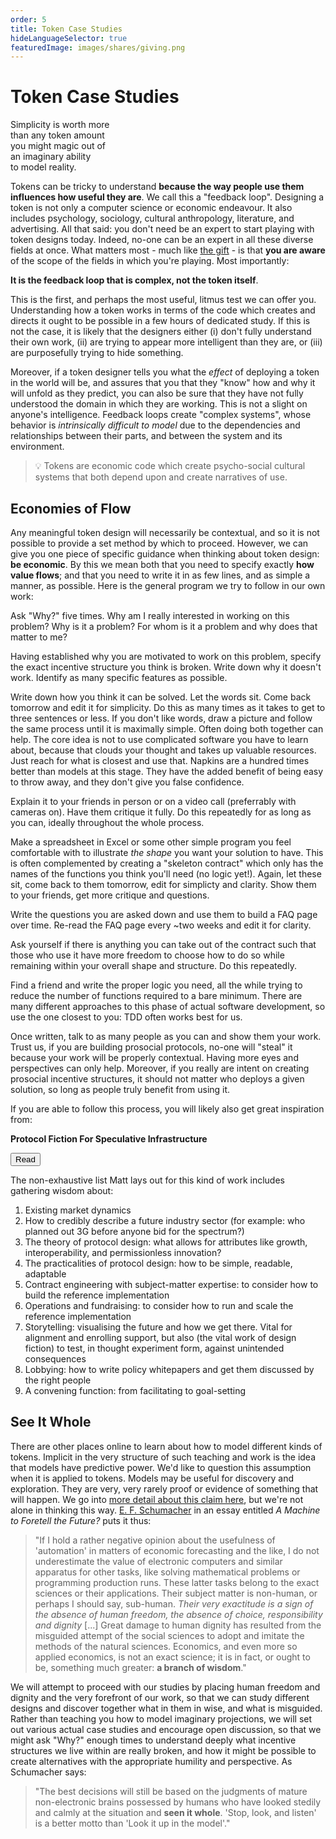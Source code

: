 ```yaml
---
order: 5
title: Token Case Studies
hideLanguageSelector: true
featuredImage: images/shares/giving.png
---
```


# Token Case Studies

<InfoBlock>

<Box>

Simplicity is worth more  
than any token amount  
you might magic out of  
an imaginary ability  
to model reality.  
  
</Box>

</InfoBlock>

Tokens can be tricky to understand **because the way people use them influences how useful they are**. We call this a "feedback loop". Designing a token is not only a computer science or economic endeavour. It also includes psychology, sociology, cultural anthropology, literature, and advertising. All that said: you don't need be an expert to start playing with token designs today. Indeed, no-one can be an expert in all these diverse fields at once. What matters most - much like [the gift](/learn/module-7/the-gift/#what-can-we-do-with-all-this) - is that **you are aware** of the scope of the fields in which you're playing. Most importantly:

<InfoBlock>

**It is the feedback loop that is complex, not the token itself**. 

</InfoBlock>

This is the first, and perhaps the most useful, litmus test we can offer you. Understanding how a token works in terms of the code which creates and directs it ought to be possible in a few hours of dedicated study. If this is not the case, it is likely that the designers either (i) don't fully understand their own work, (ii) are trying to appear more intelligent than they are, or (iii) are purposefully trying to hide something.

Moreover, if a token designer tells you what the _effect_ of deploying a token in the world will be, and assures that you that they "know" how and why it will unfold as they predict, you can also be sure that they have not fully understood the domain in which they are working. This is not a slight on anyone's intelligence. Feedback loops create "complex systems", whose behavior is _intrinsically difficult to model_ due to the dependencies and relationships between their parts, and between the system and its environment.

> 💡 Tokens are economic code which create psycho-social cultural systems that both depend upon and create narratives of use.

## Economies of Flow

Any meaningful token design will necessarily be contextual, and so it is not possible to provide a set method by which to proceed. However, we can give you one piece of specific guidance when thinking about token design: **be economic**. By this we mean both that you need to specify exactly **how value flows**; and that you need to write it in as few lines, and as simple a manner, as possible. Here is the general program we try to follow in our own work:

<Process>

Ask "Why?" five times. Why am I really interested in working on this problem? Why is it a problem? For whom is it a problem and why does that matter to me?

Having established why you are motivated to work on this problem, specify the exact incentive structure you think is broken. Write down why it doesn't work. Identify as many specific features as possible.

Write down how you think it can be solved. Let the words sit. Come back tomorrow and edit it for simplicity. Do this as many times as it takes to get to three sentences or less. If you don't like words, draw a picture and follow the same process until it is maximally simple. Often doing both together can help. The core idea is not to use complicated software you have to learn about, because that clouds your thought and takes up valuable resources. Just reach for what is closest and use that. Napkins are a hundred times better than models at this stage. They have the added benefit of being easy to throw away, and they don't give you false confidence.

Explain it to your friends in person or on a video call (preferrably with cameras on). Have them critique it fully. Do this repeatedly for as long as you can, ideally throughout the whole process.

Make a spreadsheet in Excel or some other simple program you feel comfortable with to illustrate _the shape_ you want your solution to have. This is often complemented by creating a "skeleton contract" which only has the names of the functions you think you'll need (no logic yet!). Again, let these sit, come back to them tomorrow, edit for simplicty and clarity. Show them to your friends, get more critique and questions.

Write the questions you are asked down and use them to build a FAQ page over time. Re-read the FAQ page every ~two weeks and edit it for clarity.

Ask yourself if there is anything you can take out of the contract such that those who use it have more freedom to choose how to do so while remaining within your overall shape and structure. Do this repeatedly.

Find a friend and write the proper logic you need, all the while trying to reduce the number of functions required to a bare minimum. There are many different approaches to this phase of actual software development, so use the one closest to you: TDD often works best for us.

Once written, talk to as many people as you can and show them your work. Trust us, if you are building prosocial protocols, no-one will "steal" it because your work will be properly contextual. Having more eyes and perspectives can only help. Moreover, if you really are intent on creating prosocial incentive structures, it should not matter who deploys a given solution, so long as people truly benefit from using it.

</Process>

If you are able to follow this process, you will likely also get great inspiration from:

<InfoBlock>

<Box>

**Protocol Fiction For Speculative Infrastructure**

<Aligner center>
<Button to="https://interconnected.org/home/2022/08/11/casi">
    Read
</Button>
</Aligner>

</Box>

</InfoBlock>

The non-exhaustive list Matt lays out for this kind of work includes gathering wisdom about:

1. Existing market dynamics 
2. How to credibly describe a future industry sector (for example: who planned out 3G before anyone bid for the spectrum?)
3. The theory of protocol design: what allows for attributes like growth, interoperability, and permissionless innovation?
4. The practicalities of protocol design: how to be simple, readable, adaptable
5. Contract engineering with subject-matter expertise: to consider how to build the reference implementation
6. Operations and fundraising: to consider how to run and scale the reference implementation
7. Storytelling: visualising the future and how we get there. Vital for alignment and enrolling support, but also (the vital work of design fiction) to test, in thought experiment form, against unintended consequences
8. Lobbying: how to write policy whitepapers and get them discussed by the right people
9. A convening function: from facilitating to goal-setting

## See It Whole

There are other places online to learn about how to model different kinds of tokens. Implicit in the very structure of such teaching and work is the idea that models have predictive power. We'd like to question this assumption when it is applied to tokens. Models may be useful for discovery and exploration. They are very, very rarely proof or evidence of something that will happen. We go into [more detail about this claim here](/build/token-studies/dap-ps/#the-limits-of-models), but we're not alone in thinking this way. [E. F. Schumacher](/learn/module-metta/start-small/) in an essay entitled _A Machine to Foretell the Future?_ puts it thus:

> "If I hold a rather negative opinion about the usefulness of 'automation' in matters of economic forecasting and the like, I do not underestimate the value of electronic computers and similar apparatus for other tasks, like solving mathematical problems or programming production runs. These latter tasks belong to the exact sciences or their applications. Their subject matter is non-human, or perhaps I should say, sub-human. _Their very exactitude is a sign of the absence of human freedom, the absence of choice, responsibility and dignity_ [...] Great damage to human dignity has resulted from the misguided attempt of the social sciences to adopt and imitate the methods of the natural sciences. Economics, and even more so applied economics, is not an exact science; it is in fact, or ought to be, something much greater: **a branch of wisdom**."

We will attempt to proceed with our studies by placing human freedom and dignity and the very forefront of our work, so that we can study different designs and discover together what in them in wise, and what is misguided. Rather than teaching you how to model imaginary projections, we will set out various actual case studies and encourage open discussion, so that we might ask "Why?" enough times to understand deeply what incentive structures we live within are really broken, and how it might be possible to create alternatives with the appropriate humility and perspective. As Schumacher says:

> "The best decisions will still be based on the judgments of mature non-electronic brains possessed by humans who have looked stedily and calmly at the situation and **seen it whole**. 'Stop, look, and listen' is a better motto than 'Look it up in the model'."